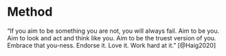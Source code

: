 # Method

"If you aim to be something you are not, you will always fail. Aim to be you. Aim to look and act and think like you. Aim to be the truest version of you. Embrace that you-ness. Endorse it. Love it. Work hard at it." [@Haig2020]

\lipsum[41-60]
